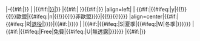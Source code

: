 |-{{#if:{{{bg|}}}|{{fb bg}}}}
|{{{n}}}
|{{#if:{{{pos|}}}|[[{{Fb position|{{{pos}}}}}|{{{pos}}}]]}}
|{{#if:{{{ni|}}}|{{fb flag|{{{ni}}}}} }}{{#if:{{{nb|}}}|{{fb flag|{{{nb}}}}}}}
|align=left|{{{p}}}
|{{{age}}}<!--
-->{{#if:{{{eu}}}|{{#ifeq:{{{eu}}}|y|{{!}}{{!}}歐盟|{{#ifeq:{{{eu}}}|n|{{!}}{{!}}非歐盟}}}}|{{!}}{{!}}}}
|align=center|{{#if:{{{nc|}}}|{{#ifeq:{{{nc}}}|R|[[退休|退役]]|{{fb team {{{nc}}}|oc={{#if:{{{tc|}}}|{{{tc}}}}}}}}}|{{#if:{{{ncl|}}}|{{{ncl}}}}}}}
|{{{type}}}
|{{#if:{{{w|}}}|{{#ifeq:{{{w}}}|S|夏季|{{#ifeq:{{{w}}}|W|冬季|{{{w}}}}}}}}}
|{{#if:{{{f|}}}|{{#ifeq:{{{f}}}|Free|免費|{{#ifeq:{{{f}}}|U|無透露|{{{f}}}}}}}}}
|{{#if:{{{os|}}}|<small>{{{os}}}</small>}}<!--

--><noinclude>
<!-- Add categories and interwikis to the /doc subpage, not here! -->
</noinclude>